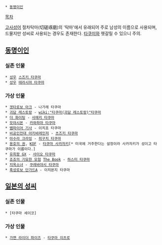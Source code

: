  * [[동명이인]]

[[목차]]

[[고사성어]] 절차탁마(切磋琢磨)의 '탁마'에서 유래되어 주로 남성의 이름으로 사용되며, 드물지만 성씨로 사용되는 경우도 존재한다. [[타쿠미]]와 헷갈릴 수 있으니 주의.

== [[동명이인]] ==
=== 실존 인물 ===
 * [[성우]] [[스즈키 타쿠마]]
 * [[성우]] [[테라시마 타쿠마]]
=== 가상 인물 ===
 * [[겟타로보 아크]] - 나가레 타쿠마
 * [[괴담 레스토랑]] - [[wiki:"타쿠마(괴담 레스토랑)"타쿠마]]
 * [[더 화이팅]] - [[사에키 타쿠마]]
 * [[모야시몬]] - [[카와하마 타쿠마]]
 * [[뱀파이어 기사]] - 이치죠 타쿠마
 * [[비공인전대 아키바레인저]] - [[츠즈키 타쿠마]]
 * [[아수라 크라잉]] - [[히구치 타쿠마]]
 * [[용호의 권]], [[KOF]] - [[타쿠마 사카자키]][* 미국에 거주한다는 설정이라 사카자키가 성이고 타쿠마가 이름이다.]
 * [[유희왕 GX]] - [[사이오 타쿠마]]
 * [[죠죠의 기묘한 모험]] [[The Book]] - [[하스미 타쿠마]]
 * [[지옥소녀]] - [[쿠레바야시 타쿠마]]
 * [[혹성로보 단가드A]] - 이치몬지 타쿠마

== [[일본의 성씨]] ==
=== 실존 인물 ===
 * [타쿠마 세이코]
=== 가상 인물 ===
 * [[가면 라이더 파이즈]] - [[타쿠마 이츠로]]
